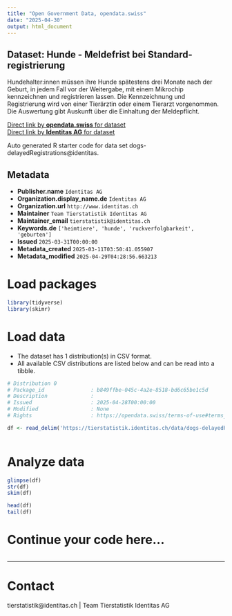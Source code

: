 ```yaml
---
title: "Open Government Data, opendata.swiss"
date: "2025-04-30"
output: html_document
---
```


## Dataset: Hunde - Meldefrist bei Standard-registrierung

Hundehalter:innen müssen ihre Hunde spätestens drei Monate nach der Geburt, in jedem Fall vor der Weitergabe, mit einem Mikrochip kennzeichnen und registrieren lassen. Die Kennzeichnung und Registrierung wird von einer Tierärztin oder einem Tierarzt vorgenommen. Die Auswertung gibt Auskunft über die Einhaltung der Meldepflicht.

[Direct link by **opendata.swiss** for dataset](https://opendata.swiss/de/dataset/hunde-meldefrist-bei-standard-registrierung)<br>
[Direct link by **Identitas AG** for dataset](https://tierstatistik.identitas.ch/)

Auto generated R starter code for data set dogs-delayedRegistrations@identitas.

## Metadata

- **Publisher.name** `Identitas AG`
- **Organization.display_name.de** `Identitas AG`
- **Organization.url** `http://www.identitas.ch`
- **Maintainer** `Team Tierstatistik Identitas AG`
- **Maintainer_email** `tierstatistik@identitas.ch`
- **Keywords.de** `['heimtiere', 'hunde', 'ruckverfolgbarkeit', 'geburten']`
- **Issued** `2025-03-31T00:00:00`
- **Metadata_created** `2025-03-11T03:50:41.055907`
- **Metadata_modified** `2025-04-29T04:28:56.663213`


# Load packages

```r

library(tidyverse)
library(skimr)

```

# Load data

-   The dataset has 1 distribution(s) in CSV format.
-   All available CSV distributions are listed below and can be read into a tibble.

```r

# Distribution 0
# Package_id               : b849ffbe-045c-4a2e-8518-bd6c65be1c5d
# Description              : 
# Issued                   : 2025-04-28T00:00:00
# Modified                 : None
# Rights                   : https://opendata.swiss/terms-of-use#terms_by

df <- read_delim('https://tierstatistik.identitas.ch/data/dogs-delayedRegistrations.csv')



```

# Analyze data

```r

glimpse(df)
str(df)
skim(df)

head(df)
tail(df)

```

# Continue your code here...

```r

```

------------------------------------------------------------------------

# Contact

tierstatistik@identitas.ch | Team Tierstatistik Identitas AG
